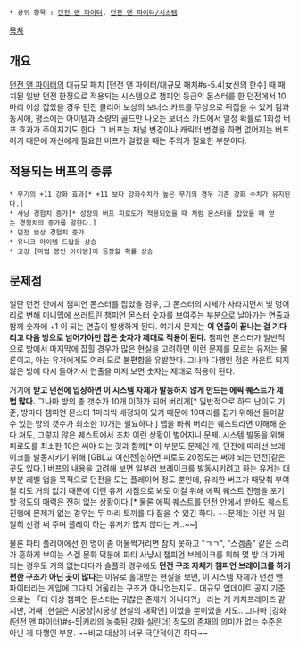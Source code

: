  * 상위 항목 : [[던전 앤 파이터]], [[던전 앤 파이터/시스템]]

[[목차]]
== 개요 ==
[[던전 앤 파이터]]의 대규모 패치 [던전 앤 파이터/대규모 패치#s-5.4|女신의 한수] 때 패치된 일반 던전 한정으로 적용되는 시스템으로 챔피언 등급의 몬스터를 한 던전에서 10마리 이상 잡았을 경우 던전 클리어 보상의 보너스 카드를 무상으로 뒤집을 수 있게 됨과 동시에, 평소에는 아이템과 소량의 골드만 나오는 보너스 카드에서 일정 확률로 1회성 버프 효과가 주어지기도 한다. 그 버프는 채널 변경이나 캐릭터 변경을 하면 없어지는 버프이기 때문에 자신에게 필요한 버프가 걸렸을 때는 주의가 필요한 부분이다.

== 적용되는 버프의 종류 ==
 * 무기의 +11 강화 효과[* +11 보다 강화수치가 높은 무기의 경우 기존 강화 수치가 유지된다.]
 * 사냥 경험치 증가[* 성장의 버프 피로도가 적용되었을 때 처럼 몬스터를 잡았을 때 얻는 경험치의 증가를 말한다.]
 * 던전 보상 경험치 증가
 * 유니크 아이템 드랍율 상승
 * 고강 [마법 봉인 아이템]이 등장할 확률 상승

== 문제점 ==
일단 던전 안에서 챔피언 몬스터를 잡았을 경우, 그 몬스터의 시체가 사라지면서 빛 덩어리로 변해 미니맵에 쓰러트린 챔피언 몬스터 숫자를 보여주는 부분으로 날아가는 연출과 함께 숫자에 +1 이 되는 연출이 발생하게 된다. 여기서 문제는 '''이 연출이 끝나는 걸 기다리고 다음 방으로 넘어가야만 잡은 숫자가 제대로 적용이 된다.''' 챔피언 몬스터가 일반적으로 방에서 마지막에 잡힐 경우가 많은 현실을 고려하면 이런 문제를 모르는 유저는 물론이고, 아는 유저에게도 여러 모로 불편함을 유발한다. 그나마 다행인 점은 카운트 되지 않은 방에 다시 돌아가서 연출을 마저 보면 숫자는 제대로 적용이 된다.

거기에 '''받고 던전에 입장하면 이 시스템 자체가 발동하지 않게 만드는 에픽 퀘스트가 제법 많다.''' 그나마 방의 총 갯수가 10개 이하가 되어 버리게[* 일반적으로 하드 난이도 기준, 방마다 챔피언 몬스터 1마리씩 배정되어 있기 때문에 10마리를 잡기 위해선 들어갈 수 있는 방의 갯수가 최소한 10개는 필요하다.] 맵을 바꿔 버리는 퀘스트라면 이해해 준다 쳐도, 그렇지 않은 퀘스트에서 조차 이런 상황이 벌어지니 문제. 시스템 발동을 위해 피로도를 최소한 10은 써야 되는 것과 함께[* 이 부분도 문제인 게, 던전에 따라선 브레이크를 발동시키기 위해 [GBL교 여신전|심하면 피로도 20정도는 써야 되는 던전]같은 곳도 있다.] 버프의 내용을 고려해 보면 일부러 브레이크를 발동시키려고 하는 유저는 대부분 레벨 업을 목적으로 던전을 도는 플레이어 정도 뿐인데, 유리한 버프가 때맞춰 부여될 리도 거의 없기 때문에 이런 유저 시점으로 봐도 이걸 위해 에픽 퀘스트 진행을 포기할 정도의 매력은 전혀 없는 상황이다.[* 물론 에픽 퀘스트를 던전 안에서 받아도 퀘스트 진행에 문제가 없는 경우는 두 마리 토끼를 다 잡을 수 있긴 하다. ~~문제는 이런 거 일일히 신경 써 주며 플레이 하는 유저가 많지 않다는 게..~~]

물론 파티 플레이에선 한 명이 좀 어물쩍거리면 참지 못하고 "ㄱㄱ", "스겜좀" 같은 소리가 흔하게 보이는 스겜 문화 덕분에 파티 사냥시 챔피언 브레이크를 위해 몇 방 더 가게 되는 경우도 거의 없는데다가 솔플의 경우에도 '''던전 구조 자체가 챔피언 브레이크를 하기 편한 구조가 아닌 곳이 많다'''는 이유로 홀대받는 현실을 보면, 이 시스템 자체가 던전 앤 파이터라는 게임에 그다지 어울리는 구조가 아니었는지도.. 대규모 업데이트 공지 기준으로는 「더 이상 챔피언 몬스터는 귀찮은 존재가 아니다?!」 라는 게 캐치프레이즈 같지만, 어째 [현실은 시궁창|시궁창 현실의 재확인] 이었을 뿐이었을 지도.. 그나마 [강화(던전 앤 파이터)#s-5|키리의 농축된 강화 실린더] 정도의 존재의 의미가 없는 수준은 아닌 게 다행인 부분. ~~비교 대상이 너무 극단적이긴 하다~~
